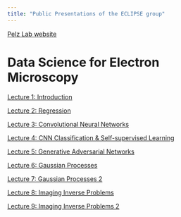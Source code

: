 ```yaml
---
title: "Public Presentations of the ECLIPSE group"
---
```

[Pelz Lab website](https://pelzlab.science)

# Data Science for Electron Microscopy
[Lecture 1: Introduction](data_science_for_em/01_intro/template.html)

[Lecture 2: Regression](data_science_for_em/02_regression/template.html)

[Lecture 3: Convolutional Neural Networks](data_science_for_em/03_cnns/template.html)

[Lecture 4: CNN Classification & Self-supervised Learning](data_science_for_em/04_selfsupervised/template.html)

[Lecture 5: Generative Adversarial Networks](data_science_for_em/05_gans/template.html)

[Lecture 6: Gaussian Processes](data_science_for_em/06_gaussian_processes1/template.html)

[Lecture 7: Gaussian Processes 2](data_science_for_em/07_gaussian_processes2/template.html)

[Lecture 8: Imaging Inverse Problems](data_science_for_em/08_imaging_inverse_problems1/template.html)

[Lecture 9: Imaging Inverse Problems 2](data_science_for_em/09_imaging_inverse_problems2/template.html)


